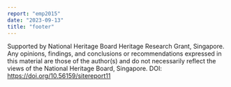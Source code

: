 ```yaml
---
report: "emp2015"
date: "2023-09-13"
title: "footer"
---
```


Supported by National Heritage Board Heritage Research Grant, Singapore. Any opinions, findings, and conclusions or recommendations expressed in this material are those of the author(s) and do not necessarily reflect the views of the National Heritage Board, Singapore. DOI: <a>https://doi.org/10.56159/sitereport11</a>